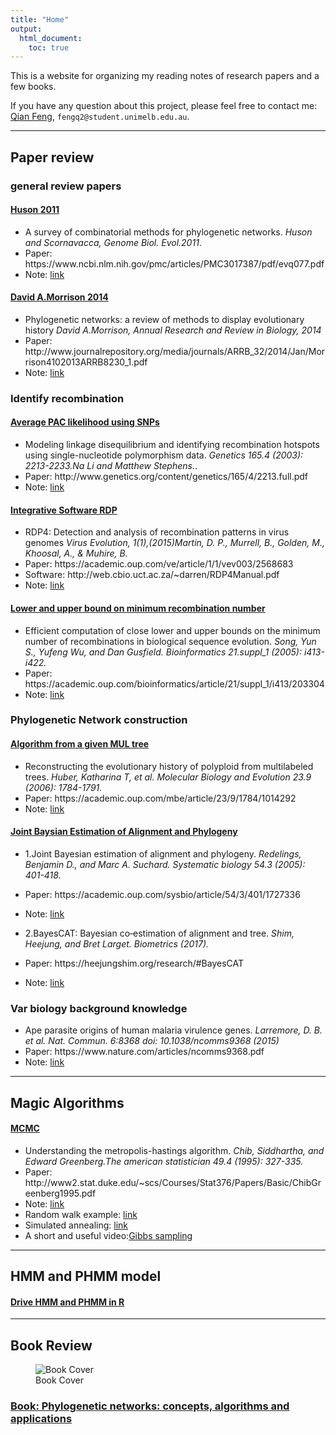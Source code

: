 ```yaml
---
title: "Home"
output:
  html_document:
    toc: true
---
```


This is a website for organizing my reading notes of research papers and a few books.

If you have any question about this project, please feel free to contact me:
[Qian Feng](https://qianfeng2.github.io), `fengq2@student.unimelb.edu.au`.

***

## Paper review

### general review papers

#### [Huson 2011]()

- A survey of combinatorial methods for phylogenetic networks. *Huson and Scornavacca, Genome Biol. Evol.2011*. 
- Paper: https://www.ncbi.nlm.nih.gov/pmc/articles/PMC3017387/pdf/evq077.pdf
- Note: [link](Huson2011paper.html)

#### [David A.Morrison 2014]()

- Phylogenetic networks: a review of methods to display evolutionary history *David A.Morrison, Annual Research and Review in Biology, 2014*
- Paper: http://www.journalrepository.org/media/journals/ARRB_32/2014/Jan/Morrison4102013ARRB8230_1.pdf
- Note: [link](morrison2014paper.html)

### Identify recombination

#### [Average PAC likelihood using SNPs]()

- Modeling linkage disequilibrium and identifying recombination hotspots using single-nucleotide polymorphism data.  *Genetics 165.4 (2003): 2213-2233.Na Li and Matthew Stephens.*.
- Paper: http://www.genetics.org/content/genetics/165/4/2213.full.pdf 
- Note: [link](PAC.html)

#### [Integrative Software RDP]()

- RDP4: Detection and analysis of recombination patterns in virus genomes *Virus Evolution, 1(1),(2015)Martin, D. P., Murrell, B., Golden, M., Khoosal, A., & Muhire, B.*
- Paper: https://academic.oup.com/ve/article/1/1/vev003/2568683
- Software: http://web.cbio.uct.ac.za/~darren/RDP4Manual.pdf
- Note: [link](RDP4.html)


#### [Lower and upper bound on minimum recombination number]()

- Efficient computation of close lower and upper bounds on the minimum number of recombinations in biological sequence evolution. *Song, Yun S., Yufeng Wu, and Dan Gusfield. Bioinformatics 21.suppl_1 (2005): i413-i422.*
- Paper: https://academic.oup.com/bioinformatics/article/21/suppl_1/i413/203304 
- Note: [link]()


### Phylogenetic Network construction

#### [Algorithm from a given MUL tree]()

- Reconstructing the evolutionary history of polyploid from multilabeled trees. *Huber, Katharina T, et al. Molecular Biology and Evolution 23.9 (2006): 1784-1791.*
- Paper: https://academic.oup.com/mbe/article/23/9/1784/1014292 
- Note: [link](MUL.html)

#### [Joint Baysian Estimation of Alignment and Phylogeny]()

- 1.Joint Bayesian estimation of alignment and phylogeny. *Redelings, Benjamin D., and Marc A. Suchard. Systematic biology 54.3 (2005): 401-418.*
- Paper: https://academic.oup.com/sysbio/article/54/3/401/1727336 
- Note: [link](jointestimation.html)

- 2.BayesCAT: Bayesian co‐estimation of alignment and tree. *Shim, Heejung, and Bret Larget. Biometrics (2017).*
- Paper: https://heejungshim.org/research/#BayesCAT 
- Note: [link]()


### Var biology background knowledge
- Ape parasite origins of human malaria virulence genes. *Larremore, D. B. et al. Nat. Commun. 6:8368 doi: 10.1038/ncomms9368 (2015)*
- Paper: https://www.nature.com/articles/ncomms9368.pdf 
- Note: [link](larremore2016.html)



***
## Magic Algorithms
#### [MCMC]()
- Understanding the metropolis-hastings algorithm. *Chib, Siddhartha, and Edward Greenberg.The american statistician 49.4 (1995): 327-335.*
- Paper: http://www2.stat.duke.edu/~scs/Courses/Stat376/Papers/Basic/ChibGreenberg1995.pdf 
- Note: [link](MCMC.html)
- Random walk example: [link](randomwalk.html)
- Simulated annealing: [link](https://github.com/qianfeng2/PNcode/tree/master/code/simulated%20annealing)
- A short and useful video:[Gibbs sampling](https://www.youtube.com/watch?v=a_08GKWHFWo)


***
## HMM and PHMM model
#### [Drive HMM and PHMM in R](PHMM.html)



***
## Book Review
![Book Cover](cover.png)

### [Book: Phylogenetic networks: concepts, algorithms and applications](book1.html)
